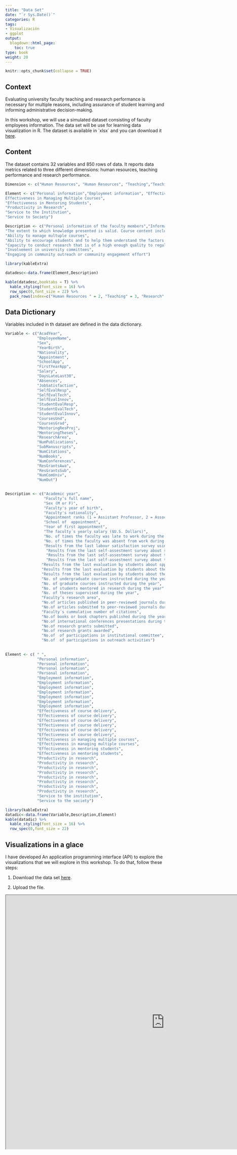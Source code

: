 ```yaml
---
title: "Data Set"
date: "`r Sys.Date()`"
categories: R
tags:
- Visualización
- ggplot
output:
  blogdown::html_page:
    toc: true
type: book
weight: 20
---
```


```r
knitr::opts_chunk$set(collapse = TRUE)
```

## Context

Evaluating university faculty teaching and research performance is necessary for multiple reasons, including assurance of student learning and informing administrative decision-making.

In this workshop, we will use a simulated dataset consisting of faculty employees information. The data set will be use for learning data visualization in R. The dataset is available in ´xlsx´ and you can download it [here](https://www.dropbox.com/s/rsee0jk8v205jba/FacultyAffairs.xlsx?dl=0).

## Content

The dataset contains 32 variables and 850 rows of data. It reports data metrics related to three different dimensions: human resources, teaching performance and research performance.

```r
Dimension <- c("Human Resources", "Human Resources", "Teaching","Teaching","Teaching","Research","Service","Service")

Element <- c("Personal information","Employmnet information", "Effectiveness of course delivery","
Effectiveness in Managing Multiple Courses",
"Effectiveness in Mentoring Students",
"Productivity in Research",
"Service to the Institution",
"Service to Society")

Description <- c("Personal information of the faculty members","Information related to appointments of faculty members",
"The extent to which knowledge presented is valid. Course content includes: course readings, instructor-developed resources, class exercises, clinical practice, and experiments",
"Ability to manage multuple courses",
"Ability to encourage students and to help them understand the factors that contribute to academic success",
"Capacity to conduct research that is of a high enough quality to regularly appear in refereed publications and be regularly included in conference presentations",
"Involvement in university committees",
"Engaging in community outreach or community engagement effort")

```

```r
library(kableExtra)

datadesc<-data.frame(Element,Description)

kable(datadesc,booktabs = T) %>% 
  kable_styling(font_size = 16) %>% 
  row_spec(0,font_size = 22) %>% 
  pack_rows(index=c("Human Resources " = 2, "Teaching" = 3, "Research" = 1, "Service" = 2))
```

## Data Dictionary
Variables included in th dataset are defined in the data dictionary. 

```r
Variable <- c("AcadYear",
              "EmployeeName",
              "Sex",
              "YearBirth",
              "Nationality",
              "Appointment",
              "SchoolApp",
              "FirstYearApp",
              "Salary",
              "DaysLateLast30",
              "Absences",
              "JobSatisfaction",
              "SelfEvalResp",
              "SelfEvalTech",
              "SelfEvalInnov",
              "StudentEvalResp",
              "StudentEvalTech",
              "StudentEvalInnov",
              "CoursesUnd",
              "CoursesGrad",
              "MentoringResProj",
              "MentoringTheses",
              "ResearchArea",
              "NumPublications",
              "SubManuscripts",
              "NumCitations",
              "NumBooks",
              "NumConferences",
              "ResGrantsAwa",
              "ResGrantsSub",
              "NumComUniv",
              "NumOut")

              
Description <- c("Academic year",
                 "Faculty’s full name",
                 "Sex (M or F)",
                 "Faculty's year of birth",
                 "Faculty's nationality",
                 "Appointment ranks (1 = Assistant Professor, 2 = Associate Professor, 3 = Professor)",
                 "School of  appointment",
                 "Year of first appointment",
                 "The faculty´s yearly salary ($U.S. Dollars)", 
                 "No. of times the faculty was late to work during the year",
                 "No. of times the faculty was absent from work during the year",            
                 "Results from the last labour satisfaction survey using a 5-point Likert scale (from 1 extremely dissatisfied to 5 extremely satisfied)",
                  "Results from the last self-assestment survey about spped of response to students using a 5-point Likert scale (from 1 extremely slow to 5 extremely fast)",
                  "Results from the last self-assestment survey about the use of instructional technology using a 5-point Likert scale (from 1 never to 5 always)",
                  "Results from the last self-assestment survey about the use of educational innovation approaches using a 5-point Likert scale (from 1 never to 5 always)",
                "Results from the last evaluation by students about spped of response to students using a 5-point Likert scale (from 1 extremely slow to 5 extremely fast)",
                "Results from the last evaluation by students about the use of instructional technology using a 5-point Likert scale (from 1 never to 5 always)",
                "Results from the last evaluation by students about the use of educational innovation approaches using a 5-point Likert scale (from 1 never to 5 always)",
                "No. of undergraduate courses instructed during the year",
                "No. of graduate courses instructed during the year",
                "No. of students mentored in research during the year",
                "No. of theses supervised during the year", 
                "Faculty’s research area",
                "No.of articles published in peer-reviewed journals during the year",
                "No.of articles submitted to peer-reviewed journals during the year",
                "Faculty´s cummulative number of citations",
                "No.of books or book chapters published during the year",
                "No.of international conferences presentations during the year",
                "No.of research grants submitted",
                "No.of research grants awarded",
                "No.of  of participations in institutional committee",
                "No.of  of participations in outreach activities")
                
            
Element <- c( " ",
              "Personal information",
              "Personal information",
              "Personal information",
              "Personal information",
              "Employment information",
              "Employment information",
              "Employment information",
              "Employment information",
              "Employment information",
              "Employment information",
              "Employment information",
              "Effectiveness of course delivery",
              "Effectiveness of course delivery",
              "Effectiveness of course delivery",
              "Effectiveness of course delivery",
              "Effectiveness of course delivery",
              "Effectiveness of course delivery",
              "Effectiveness in managing multiple courses",
              "Effectiveness in managing multiple courses",
              "Effectiveness in mentoring students",
              "Effectiveness in mentoring students",
              "Productivity in research",
              "Productivity in research",
              "Productivity in research",
              "Productivity in research",
              "Productivity in research",
              "Productivity in research",
              "Productivity in research",
              "Productivity in research",
              "Service to the institution",
              "Service to the society")

```

```r
library(kableExtra)
datadic<-data.frame(Variable,Description,Element)
kable(datadic) %>%
  kable_styling(font_size = 16) %>% 
  row_spec(0,font_size = 22)

```

## Visualizations in a glace

I have developed An application programming interface (API) to explore the visualizations that we will explore in this workshop. To do that, follow these steps:

1.   Download the data set [here](https://www.dropbox.com/s/rsee0jk8v205jba/FacultyAffairs.xlsx?dl=0).

2. Upload the file.

 <iframe src="https://liuyanguu.shinyapps.io/bcl_app/" width=1000 height=800"></iframe>



